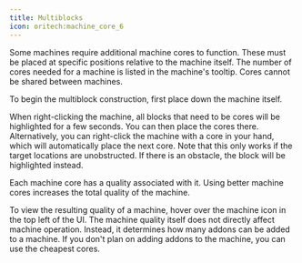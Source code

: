 ```yaml
---
title: Multiblocks
icon: oritech:machine_core_6
---
```


Some machines require additional machine cores to function. These must be placed at specific positions relative to the machine itself. The number of cores needed for a machine is listed in the machine's tooltip. Cores cannot be shared between machines.

To begin the multiblock construction, first place down the machine itself.

When right-clicking the machine, all blocks that need to be cores will be highlighted for a few seconds. You can then place the cores there. Alternatively, you can right-click the machine with a core in your hand, which will automatically place the next core. Note that this only works if the target locations are unobstructed. If there is an obstacle, the block will be highlighted instead.

Each machine core has a quality associated with it. Using better machine cores increases the total quality of the machine.

To view the resulting quality of a machine, hover over the machine icon in the top left of the UI. The machine quality itself does not directly affect machine operation. Instead, it determines how many addons can be added to a machine. If you don't plan on adding addons to the machine, you can use the cheapest cores.
